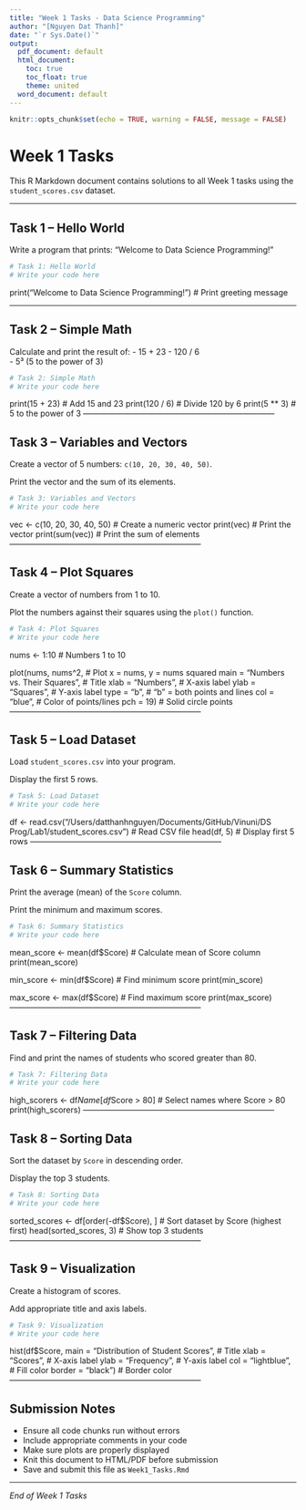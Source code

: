 ```yaml
---
title: "Week 1 Tasks - Data Science Programming"
author: "[Nguyen Dat Thanh]"
date: "`r Sys.Date()`"
output:
  pdf_document: default
  html_document: 
    toc: true
    toc_float: true
    theme: united
  word_document: default
---
```


```r
knitr::opts_chunk$set(echo = TRUE, warning = FALSE, message = FALSE)
```

# Week 1 Tasks

This R Markdown document contains solutions to all Week 1 tasks using the `student_scores.csv` dataset.

------------------------------------------------------------------------

## Task 1 – Hello World

Write a program that prints: "Welcome to Data Science Programming!"

```r
# Task 1: Hello World
# Write your code here

```

print("Welcome to Data Science Programming!")   # Print greeting message

------------------------------------------------------------------------

## Task 2 – Simple Math

Calculate and print the result of: - 15 + 23 - 120 / 6\
- 5³ (5 to the power of 3)

```r
# Task 2: Simple Math
# Write your code here

```
print(15 + 23)      # Add 15 and 23
print(120 / 6)      # Divide 120 by 6
print(5 ** 3)       # 5 to the power of 3
------------------------------------------------------------------------

## Task 3 – Variables and Vectors

Create a vector of 5 numbers: `c(10, 20, 30, 40, 50)`.

Print the vector and the sum of its elements.

```r
# Task 3: Variables and Vectors
# Write your code here

```
vec <- c(10, 20, 30, 40, 50)   # Create a numeric vector
print(vec)                     # Print the vector
print(sum(vec))                # Print the sum of elements
------------------------------------------------------------------------

## Task 4 – Plot Squares

Create a vector of numbers from 1 to 10.

Plot the numbers against their squares using the `plot()` function.

```r
# Task 4: Plot Squares
# Write your code here

```
nums <- 1:10                                # Numbers 1 to 10

plot(nums, nums^2,                          # Plot x = nums, y = nums squared
     main = "Numbers vs. Their Squares",    # Title
     xlab = "Numbers",                      # X-axis label
     ylab = "Squares",                      # Y-axis label
     type = "b",                            # "b" = both points and lines
     col = "blue",                          # Color of points/lines
     pch = 19)                              # Solid circle points
------------------------------------------------------------------------

## Task 5 – Load Dataset

Load `student_scores.csv` into your program.

Display the first 5 rows.

```r
# Task 5: Load Dataset
# Write your code here

```
df <- read.csv("/Users/datthanhnguyen/Documents/GitHub/Vinuni/DS Prog/Lab1/student_scores.csv")   # Read CSV file
head(df, 5)   # Display first 5 rows
------------------------------------------------------------------------

## Task 6 – Summary Statistics

Print the average (mean) of the `Score` column.

Print the minimum and maximum scores.

```r
# Task 6: Summary Statistics
# Write your code here

```
mean_score <- mean(df$Score)     # Calculate mean of Score column
print(mean_score)

min_score <- min(df$Score)       # Find minimum score
print(min_score)

max_score <- max(df$Score)       # Find maximum score
print(max_score)
------------------------------------------------------------------------

## Task 7 – Filtering Data

Find and print the names of students who scored greater than 80.

```r
# Task 7: Filtering Data
# Write your code here

```
high_scorers <- df$Name[df$Score > 80]   # Select names where Score > 80
print(high_scorers)
------------------------------------------------------------------------

## Task 8 – Sorting Data

Sort the dataset by `Score` in descending order.

Display the top 3 students.

```r
# Task 8: Sorting Data
# Write your code here

```
sorted_scores <- df[order(-df$Score), ]   # Sort dataset by Score (highest first)
head(sorted_scores, 3)                    # Show top 3 students
------------------------------------------------------------------------

## Task 9 – Visualization

Create a histogram of scores.

Add appropriate title and axis labels.

```r
# Task 9: Visualization
# Write your code here

```
hist(df$Score,
     main = "Distribution of Student Scores",   # Title
     xlab = "Scores",                           # X-axis label
     ylab = "Frequency",                        # Y-axis label
     col = "lightblue",                         # Fill color
     border = "black")                          # Border color
------------------------------------------------------------------------

## Submission Notes

-   Ensure all code chunks run without errors
-   Include appropriate comments in your code
-   Make sure plots are properly displayed
-   Knit this document to HTML/PDF before submission
-   Save and submit this file as `Week1_Tasks.Rmd`

------------------------------------------------------------------------

*End of Week 1 Tasks*
